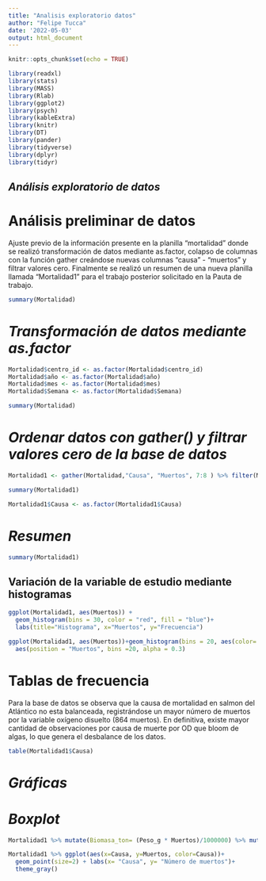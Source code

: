 ```yaml
---
title: "Analisis exploratorio datos"
author: "Felipe Tucca"
date: '2022-05-03'
output: html_document
---
```


```r
knitr::opts_chunk$set(echo = TRUE)

library(readxl)
library(stats)
library(MASS)
library(Rlab)
library(ggplot2)
library(psych)
library(kableExtra)
library(knitr)
library(DT)
library(pander)
library(tidyverse)
library(dplyr)
library(tidyr)

```

## ***Análisis exploratorio de datos***

# **Análisis preliminar de datos**

Ajuste previo de la información presente en la planilla "mortalidad" donde se realizó transformación de datos mediante as.factor, colapso de columnas con la función gather creándose nuevas columnas "causa" - "muertos" y filtrar valores cero. Finalmente se realizó un resumen de una nueva planilla llamada "Mortalidad1" para el trabajo posterior solicitado en la Pauta de trabajo.

```r
summary(Mortalidad)
```

# *Transformación de datos mediante as.factor*

```r
Mortalidad$centro_id <- as.factor(Mortalidad$centro_id)
Mortalidad$año <- as.factor(Mortalidad$año)
Mortalidad$mes <- as.factor(Mortalidad$mes)
Mortalidad$Semana <- as.factor(Mortalidad$Semana)
```

```r
summary(Mortalidad)
```

# *Ordenar datos con gather() y filtrar valores cero de la base de datos*

```r
Mortalidad1 <- gather(Mortalidad,"Causa", "Muertos", 7:8 ) %>% filter(Muertos > 0)
```

```r
summary(Mortalidad1)
```
```r
Mortalidad1$Causa <- as.factor(Mortalidad1$Causa)
```

# *Resumen*

```r
summary(Mortalidad1)
```


## **Variación de la variable de estudio mediante histogramas**

```r
ggplot(Mortalidad1, aes(Muertos)) + 
  geom_histogram(bins = 30, color = "red", fill = "blue")+ 
  labs(title="Histograma", x="Muertos", y="Frecuencia") 
```

```r
ggplot(Mortalidad1, aes(Muertos))+geom_histogram(bins = 20, aes(color= Causa))+
  aes(position = "Muertos", bins =20, alpha = 0.3)
```

# **Tablas de frecuencia**

Para la base de datos se observa que la causa de mortalidad en salmon del Atlántico no esta balanceada, registrándose un mayor número de muertos por la variable oxígeno disuelto (864 muertos). En definitiva, existe mayor cantidad de observaciones por causa de muerte por OD que bloom de algas, lo que genera el desbalance de los datos.

```r
table(Mortalidad1$Causa)
```


# *Gráficas*

# _Boxplot_

```r
Mortalidad1 %>% mutate(Biomasa_ton= (Peso_g * Muertos)/1000000) %>% mutate(log_Muertos= log(Muertos)) %>% ggplot(aes(x= año, y= log_Muertos, fill= Causa)) + geom_boxplot()
```


```r
Mortalidad1 %>% ggplot(aes(x=Causa, y=Muertos, color=Causa))+
  geom_point(size=2) + labs(x= "Causa", y= "Número de muertos")+
  theme_gray()

```

